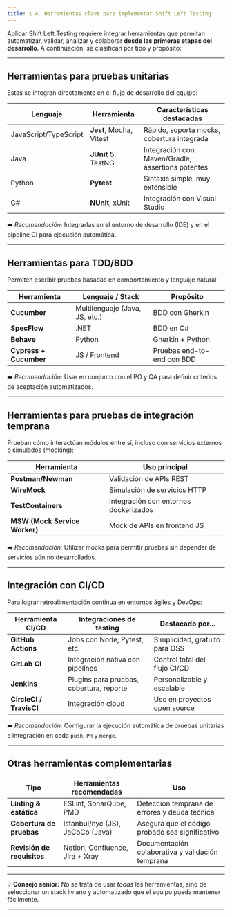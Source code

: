 ```yaml
---
title: 1.4. Herramientas clave para implementar Shift Left Testing
---
```


Aplicar Shift Left Testing requiere integrar herramientas que permitan automatizar, validar, analizar y colaborar **desde las primeras etapas del desarrollo**. A continuación, se clasifican por tipo y propósito:

---

## Herramientas para pruebas unitarias

Estas se integran directamente en el flujo de desarrollo del equipo:

| Lenguaje              | Herramienta             | Características destacadas                        |
| --------------------- | ----------------------- | ------------------------------------------------- |
| JavaScript/TypeScript | **Jest**, Mocha, Vitest | Rápido, soporta mocks, cobertura integrada        |
| Java                  | **JUnit 5**, TestNG     | Integración con Maven/Gradle, assertions potentes |
| Python                | **Pytest**              | Sintaxis simple, muy extensible                   |
| C#                    | **NUnit**, xUnit        | Integración con Visual Studio                     |

➡️ *Recomendación:* Integrarlas en el entorno de desarrollo (IDE) y en el pipeline CI para ejecución automática.

---

## Herramientas para TDD/BDD

Permiten escribir pruebas basadas en comportamiento y lenguaje natural:

| Herramienta            | Lenguaje / Stack               | Propósito                  |
| ---------------------- | ------------------------------ | -------------------------- |
| **Cucumber**           | Multilenguaje (Java, JS, etc.) | BDD con Gherkin            |
| **SpecFlow**           | .NET                           | BDD en C#                  |
| **Behave**             | Python                         | Gherkin + Python           |
| **Cypress + Cucumber** | JS / Frontend                  | Pruebas end-to-end con BDD |

➡️ *Recomendación:* Usar en conjunto con el PO y QA para definir criterios de aceptación automatizados.

---

## Herramientas para pruebas de integración temprana

Prueban cómo interactúan módulos entre sí, incluso con servicios externos o simulados (mocking):

| Herramienta                   | Uso principal                         |
| ----------------------------- | ------------------------------------- |
| **Postman/Newman**            | Validación de APIs REST               |
| **WireMock**                  | Simulación de servicios HTTP          |
| **TestContainers**            | Integración con entornos dockerizados |
| **MSW (Mock Service Worker)** | Mock de APIs en frontend JS           |

➡️ *Recomendación:* Utilizar mocks para permitir pruebas sin depender de servicios aún no desarrollados.

---

## Integración con CI/CD

Para lograr retroalimentación continua en entornos ágiles y DevOps:

| Herramienta CI/CD       | Integraciones de testing                 | Destacado por...               |
| ----------------------- | ---------------------------------------- | ------------------------------ |
| **GitHub Actions**      | Jobs con Node, Pytest, etc.              | Simplicidad, gratuito para OSS |
| **GitLab CI**           | Integración nativa con pipelines         | Control total del flujo CI/CD  |
| **Jenkins**             | Plugins para pruebas, cobertura, reporte | Personalizable y escalable     |
| **CircleCI / TravisCI** | Integración cloud                        | Uso en proyectos open source   |

➡️ *Recomendación:* Configurar la ejecución automática de pruebas unitarias e integración en cada `push`, `PR` y `merge`.

---

## Otras herramientas complementarias

| Tipo                       | Herramientas recomendadas        | Uso                                              |
| -------------------------- | -------------------------------- | ------------------------------------------------ |
| **Linting & estática**     | ESLint, SonarQube, PMD           | Detección temprana de errores y deuda técnica    |
| **Cobertura de pruebas**   | Istanbul/nyc (JS), JaCoCo (Java) | Asegura que el código probado sea significativo  |
| **Revisión de requisitos** | Notion, Confluence, Jira + Xray  | Documentación colaborativa y validación temprana |

---

💡 **Consejo senior:** No se trata de usar *todas* las herramientas, sino de seleccionar un stack liviano y automatizado que el equipo pueda mantener fácilmente.

---
